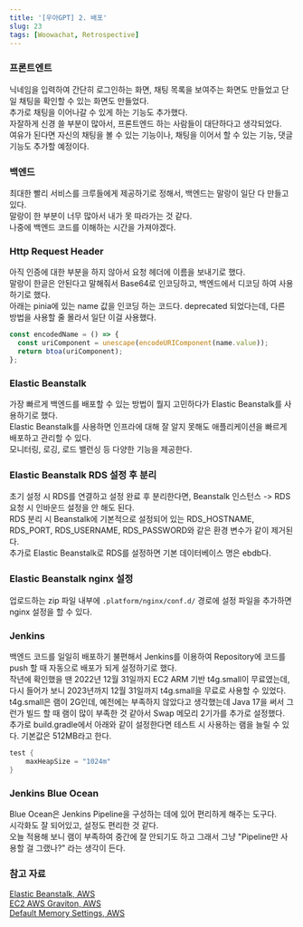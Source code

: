 ```yaml
---
title: '[우아GPT] 2. 배포'
slug: 23
tags: [Woowachat, Retrospective]
---
```


### 프론트엔트

닉네임을 입력하여 간단히 로그인하는 화면, 채팅 목록을 보여주는 화면도 만들었고 단일 채팅을 확인할 수 있는 화면도 만들었다.  
추가로 채팅을 이어나갈 수 있게 하는 기능도 추가했다.  
자잘하게 신경 쓸 부분이 많아서, 프론트엔드 하는 사람들이 대단하다고 생각되었다.  
여유가 된다면 자신의 채팅을 볼 수 있는 기능이나, 채팅을 이어서 할 수 있는 기능, 댓글 기능도 추가할 예정이다.  

### 백엔드

최대한 빨리 서비스를 크루들에게 제공하기로 정해서, 백엔드는 말랑이 일단 다 만들고 있다.  
말랑이 한 부분이 너무 많아서 내가 못 따라가는 것 같다.  
나중에 백엔드 코드를 이해하는 시간을 가져야겠다.  

### Http Request Header

아직 인증에 대한 부분을 하지 않아서 요청 헤더에 이름을 보내기로 했다.  
말랑이 한글은 안된다고 말해줘서 Base64로 인코딩하고, 백엔드에서 디코딩 하여 사용하기로 했다.  
아래는 pinia에 있는 name 값을 인코딩 하는 코드다. deprecated 되었다는데, 다른 방법을 사용할 줄 몰라서 일단 이걸 사용했다.  

```ts
const encodedName = () => {
  const uriComponent = unescape(encodeURIComponent(name.value));
  return btoa(uriComponent);
};
```

### Elastic Beanstalk

가장 빠르게 백엔드를 배포할 수 있는 방법이 뭘지 고민하다가 Elastic Beanstalk를 사용하기로 했다.  
Elastic Beanstalk를 사용하면 인프라에 대해 잘 알지 못해도 애플리케이션을 빠르게 배포하고 관리할 수 있다.  
모니터링, 로깅, 로드 밸런싱 등 다양한 기능을 제공한다.  

### Elastic Beanstalk RDS 설정 후 분리

초기 설정 시 RDS를 연결하고 설정 완료 후 분리한다면, Beanstalk 인스턴스 -> RDS 요청 시 인바운드 설정을 안 해도 된다.  
RDS 분리 시 Beanstalk에 기본적으로 설정되어 있는 RDS_HOSTNAME, RDS_PORT, RDS_USERNAME, RDS_PASSWORD와 같은 환경 변수가 같이 제거된다.  
추가로 Elastic Beanstalk로 RDS를 설정하면 기본 데이터베이스 명은 ebdb다.  

### Elastic Beanstalk nginx 설정

업로드하는 zip 파일 내부에 `.platform/nginx/conf.d/` 경로에 설정 파일을 추가하면 nginx 설정을 할 수 있다.  

### Jenkins

백엔드 코드를 일일히 배포하기 불편해서 Jenkins를 이용하여 Repository에 코드를 push 할 때 자동으로 배포가 되게 설정하기로 했다.  
작년에 확인했을 땐 2022년 12월 31일까지 EC2 ARM 기반 t4g.small이 무료였는데, 다시 들어가 보니 2023년까지 12월 31일까지 t4g.small을 무료로 사용할 수 있었다.  
t4g.small은 램이 2G인데, 예전에는 부족하지 않았다고 생각했는데 Java 17을 써서 그런가 빌드 할 때 램이 많이 부족한 것 같아서 Swap 메모리 2기가를 추가로 설정했다.  
추가로 build.gradle에서 아래와 같이 설정한다면 테스트 시 사용하는 램을 늘릴 수 있다. 기본값은 512MB라고 한다.  

```groovy
test {
    maxHeapSize = "1024m"
}
```

### Jenkins Blue Ocean

Blue Ocean은 Jenkins Pipeline을 구성하는 데에 있어 편리하게 해주는 도구다.  
시각화도 잘 되어있고, 설정도 편리한 것 같다.  
오늘 적용해 보니 램이 부족하여 중간에 잘 안되기도 하고 그래서 그냥 "Pipeline만 사용할 걸 그랬나?" 라는 생각이 든다.  

### 참고 자료

[Elastic Beanstalk, AWS](https://docs.aws.amazon.com/ko_kr/elasticbeanstalk/latest/dg/Welcome.html)  
[EC2 AWS Graviton, AWS](https://aws.amazon.com/ko/ec2/graviton/)  
[Default Memory Settings, AWS](https://docs.gradle.org/current/userguide/upgrading_version_4.html#rel5.0:default_memory_settings)